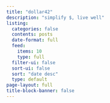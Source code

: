 ```yaml
---
title: "dollar42"
description: "simplify $, live well"
listing:
  categories: false
  contents: posts
  date-format: full
  feed:
    items: 10
    type: full
  filter-ui: false
  sort-ui: false
  sort: "date desc"
  type: default
page-layout: full
title-block-banner: false
---
```



